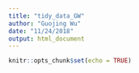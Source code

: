 ```yaml
---
title: "tidy_data_GW"
author: "Guojing Wu"
date: "11/24/2018"
output: html_document
---
```


```r
knitr::opts_chunk$set(echo = TRUE)
```


